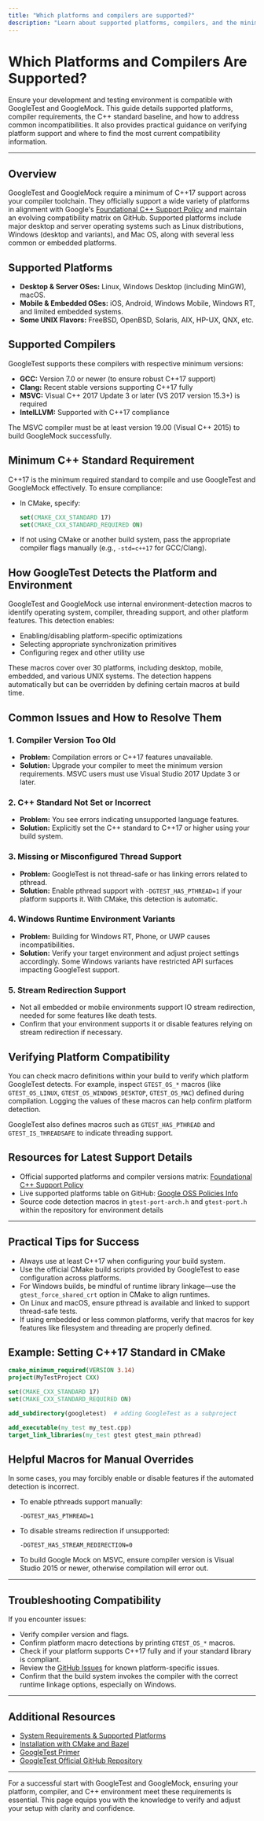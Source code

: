 ```yaml
---
title: "Which platforms and compilers are supported?"
description: "Learn about supported platforms, compilers, and the minimum C++ standard required. Get guidance on resolving incompatibilities and finding up-to-date support resources."
---
```


# Which Platforms and Compilers Are Supported?

Ensure your development and testing environment is compatible with GoogleTest and GoogleMock. This guide details supported platforms, compiler requirements, the C++ standard baseline, and how to address common incompatibilities. It also provides practical guidance on verifying platform support and where to find the most current compatibility information.

---

## Overview

GoogleTest and GoogleMock require a minimum of C++17 support across your compiler toolchain. They officially support a wide variety of platforms in alignment with Google's [Foundational C++ Support Policy](https://opensource.google/documentation/policies/cplusplus-support) and maintain an evolving compatibility matrix on GitHub. Supported platforms include major desktop and server operating systems such as Linux distributions, Windows (desktop and variants), and Mac OS, along with several less common or embedded platforms.


## Supported Platforms

- **Desktop & Server OSes:** Linux, Windows Desktop (including MinGW), macOS.
- **Mobile & Embedded OSes:** iOS, Android, Windows Mobile, Windows RT, and limited embedded systems.
- **Some UNIX Flavors:** FreeBSD, OpenBSD, Solaris, AIX, HP-UX, QNX, etc.

## Supported Compilers

GoogleTest supports these compilers with respective minimum versions:

- **GCC:** Version 7.0 or newer (to ensure robust C++17 support)
- **Clang:** Recent stable versions supporting C++17 fully
- **MSVC:** Visual C++ 2017 Update 3 or later (VS 2017 version 15.3+) is required
- **IntelLLVM:** Supported with C++17 compliance

The MSVC compiler must be at least version 19.00 (Visual C++ 2015) to build GoogleMock successfully.

## Minimum C++ Standard Requirement

C++17 is the minimum required standard to compile and use GoogleTest and GoogleMock effectively. To ensure compliance:

- In CMake, specify:
  ```cmake
  set(CMAKE_CXX_STANDARD 17)
  set(CMAKE_CXX_STANDARD_REQUIRED ON)
  ```

- If not using CMake or another build system, pass the appropriate compiler flags manually (e.g., `-std=c++17` for GCC/Clang).

## How GoogleTest Detects the Platform and Environment

GoogleTest and GoogleMock use internal environment-detection macros to identify operating system, compiler, threading support, and other platform features. This detection enables:

- Enabling/disabling platform-specific optimizations
- Selecting appropriate synchronization primitives
- Configuring regex and other utility use

These macros cover over 30 platforms, including desktop, mobile, embedded, and various UNIX systems. The detection happens automatically but can be overridden by defining certain macros at build time.

## Common Issues and How to Resolve Them

### 1. Compiler Version Too Old
- **Problem:** Compilation errors or C++17 features unavailable.
- **Solution:** Upgrade your compiler to meet the minimum version requirements. MSVC users must use Visual Studio 2017 Update 3 or later.

### 2. C++ Standard Not Set or Incorrect
- **Problem:** You see errors indicating unsupported language features.
- **Solution:** Explicitly set the C++ standard to C++17 or higher using your build system.

### 3. Missing or Misconfigured Thread Support
- **Problem:** GoogleTest is not thread-safe or has linking errors related to pthread.
- **Solution:** Enable pthread support with `-DGTEST_HAS_PTHREAD=1` if your platform supports it. With CMake, this detection is automatic.

### 4. Windows Runtime Environment Variants
- **Problem:** Building for Windows RT, Phone, or UWP causes incompatibilities.
- **Solution:** Verify your target environment and adjust project settings accordingly. Some Windows variants have restricted API surfaces impacting GoogleTest support.

### 5. Stream Redirection Support
- Not all embedded or mobile environments support IO stream redirection, needed for some features like death tests.
- Confirm that your environment supports it or disable features relying on stream redirection if necessary.

## Verifying Platform Compatibility

You can check macro definitions within your build to verify which platform GoogleTest detects. For example, inspect `GTEST_OS_*` macros (like `GTEST_OS_LINUX`, `GTEST_OS_WINDOWS_DESKTOP`, `GTEST_OS_MAC`) defined during compilation. Logging the values of these macros can help confirm platform detection.

GoogleTest also defines macros such as `GTEST_HAS_PTHREAD` and `GTEST_IS_THREADSAFE` to indicate threading support.

## Resources for Latest Support Details

- Official supported platforms and compiler versions matrix: [Foundational C++ Support Policy](https://opensource.google/documentation/policies/cplusplus-support)
- Live supported platforms table on GitHub: [Google OSS Policies Info](https://github.com/google/oss-policies-info/blob/main/foundational-cxx-support-matrix.md)
- Source code detection macros in `gtest-port-arch.h` and `gtest-port.h` within the repository for environment details

---

## Practical Tips for Success

- Always use at least C++17 when configuring your build system.
- Use the official CMake build scripts provided by GoogleTest to ease configuration across platforms.
- For Windows builds, be mindful of runtime library linkage—use the `gtest_force_shared_crt` option in CMake to align runtimes.
- On Linux and macOS, ensure pthread is available and linked to support thread-safe tests.
- If using embedded or less common platforms, verify that macros for key features like filesystem and threading are properly defined.

## Example: Setting C++17 Standard in CMake

```cmake
cmake_minimum_required(VERSION 3.14)
project(MyTestProject CXX)

set(CMAKE_CXX_STANDARD 17)
set(CMAKE_CXX_STANDARD_REQUIRED ON)

add_subdirectory(googletest)  # adding GoogleTest as a subproject

add_executable(my_test my_test.cpp)
target_link_libraries(my_test gtest gtest_main pthread)
```

## Helpful Macros for Manual Overrides

In some cases, you may forcibly enable or disable features if the automated detection is incorrect.

- To enable pthreads support manually:
  ```
  -DGTEST_HAS_PTHREAD=1
  ```

- To disable streams redirection if unsupported:
  ```
  -DGTEST_HAS_STREAM_REDIRECTION=0
  ```

- To build Google Mock on MSVC, ensure compiler version is Visual Studio 2015 or newer, otherwise compilation will error out.

---

## Troubleshooting Compatibility

If you encounter issues:

- Verify compiler version and flags.
- Confirm platform macro detections by printing `GTEST_OS_*` macros.
- Check if your platform supports C++17 fully and if your standard library is compliant.
- Review the [GitHub Issues](https://github.com/google/googletest/issues) for known platform-specific issues.
- Confirm that the build system invokes the compiler with the correct runtime linkage options, especially on Windows.


---

## Additional Resources

- [System Requirements & Supported Platforms](https://github.com/google/googletest/blob/main/docs/prerequisites-installation-setup/system-requirements-supported-platforms.md)
- [Installation with CMake and Bazel](https://github.com/google/googletest/blob/main/docs/prerequisites-installation-setup/installation-cmake-bazel.md)
- [GoogleTest Primer](https://github.com/google/googletest/blob/main/docs/primer.md)
- [GoogleTest Official GitHub Repository](https://github.com/google/googletest)

---

For a successful start with GoogleTest and GoogleMock, ensuring your platform, compiler, and C++ environment meet these requirements is essential. This page equips you with the knowledge to verify and adjust your setup with clarity and confidence.
